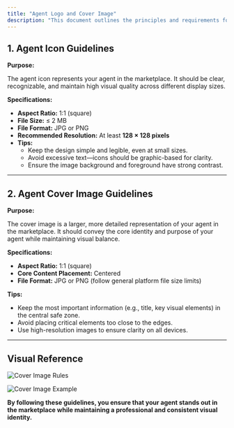 ```yaml
---
title: "Agent Logo and Cover Image"
description: "This document outlines the principles and requirements for Agent Icons and Agent Cover Images in the marketplace. Following these standards ensures a consistent, professional, and user-friendly visual experience."
---
```


## 1. Agent Icon Guidelines

**Purpose:**

The agent icon represents your agent in the marketplace. It should be clear, recognizable, and maintain high visual quality across different display sizes.

**Specifications:**

- **Aspect Ratio:** 1:1 (square)
- **File Size:** ≤ 2 MB
- **File Format:** JPG or PNG
- **Recommended Resolution:** At least **128 × 128 pixels**
- **Tips:**
  - Keep the design simple and legible, even at small sizes.
  - Avoid excessive text—icons should be graphic-based for clarity.
  - Ensure the image background and foreground have strong contrast.

---

## 2. Agent Cover Image Guidelines

**Purpose:**

The cover image is a larger, more detailed representation of your agent in the marketplace. It should convey the core identity and purpose of your agent while maintaining visual balance.

**Specifications:**

- **Aspect Ratio:** 1:1 (square)
- **Core Content Placement:** Centered
- **File Format:** JPG or PNG (follow general platform file size limits)

**Tips:**

- Keep the most important information (e.g., title, key visual elements) in the central safe zone.
- Avoid placing critical elements too close to the edges.
- Use high-resolution images to ensure clarity on all devices.

---

## Visual Reference

![Cover Image Rules](/images/cover-rules.png)

![Cover Image Example](/images/cover-example.png)

**By following these guidelines, you ensure that your agent stands out in the marketplace while maintaining a professional and consistent visual identity.**
